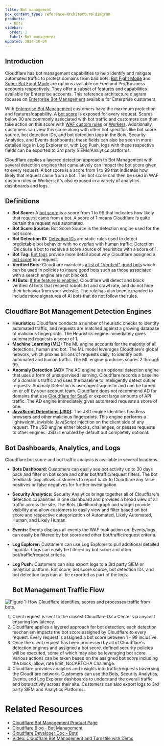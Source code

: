 ```yaml
---
title: Bot management
pcx_content_type: reference-architecture-diagram
products:
  - Bots
sidebar:
  order: 1
  label: Bot management
updated: 2024-10-04
---
```


## Introduction

Cloudflare has bot management capabilities to help identify and mitigate automated traffic to protect domains from bad bots. [Bot Fight Mode](/bots/get-started/free/) and [Super Bot Fight Mode](/bots/get-started/biz-and-ent/) are options available on Free and Pro/Business accounts respectively. They offer a subset of features and capabilities available for Enterprise accounts. This reference architecture diagram focuses on [Enterprise Bot Management](/bots/get-started/bm-subscription/) available for Enterprise customers.

With [Enterprise Bot Management](/bots/get-started/bm-subscription/) customers have the maximum protection and features/capability. A [bot score](/bots/concepts/bot-score/) is exposed for every request. Scores below 30 are commonly associated with bot traffic and customers can then take action on this score with [WAF custom rules](/waf/custom-rules/) or [Workers](/workers/runtime-apis/request/#incomingrequestcfproperties). Additionally, customers can view this score along with other bot specifics like bot score source, bot detection IDs, and bot detection tags in the Bots, Security Analytics, and Events dashboards; these fields can also be seen in more detailed logs in Log Explorer or, with Log Push, logs with these respective fields can be exported to 3rd party SIEMs/Analytics platforms.

Cloudflare applies a layered detection approach to Bot Management with several detection engines that cumulatively can impact the bot score given to every request. A bot score is a score from 1 to 99 that indicates how likely that request came from a bot. This bot score can then be used in WAF custom rules or Workers; it's also exposed in a variety of analytics dashboards and logs.

## Definitions

- **Bot Score:** A [bot score](/bots/concepts/cloudflare-bot-tags/) is a score from 1 to 99 that indicates how likely that request came from a bot. A score of 1 means Cloudflare is quite certain the request was automated.
- **Bot Score Source:** Bot Score Source is the detection engine used for the bot score.
- **Bot Detection ID:** [Detection IDs](/bots/concepts/cloudflare-bot-tags/) are static rules used to detect predictable bot behavior with no overlap with human traffic. Detection IDs cause a bot to receive a score source of heuristics with a score of 1\.
- **Bot Tag:** [Bot tags](/bots/concepts/cloudflare-bot-tags/) provide more detail about why Cloudflare assigned a [bot score](/bots/concepts/bot-score/) to a request.
- **Verified Bots:** Cloudflare maintains [a list of "Verified" good bots](https://radar.cloudflare.com/traffic/verified-bots) which can be used in policies to insure good bots such as those associated with a search engine are not blocked.
- **AI Bots:** [If the feature is enabled](/bots/concepts/bot/), Cloudflare will detect and block verified AI bots that respect robots.txt and crawl rate, and do not hide their behavior from your website. The rule has also been expanded to include more signatures of AI bots that do not follow the rules.

## Cloudflare Bot Management Detection Engines

- **Heuristics:** Cloudflare conducts a number of heuristic checks to identify automated traffic, and requests are matched against a growing database of malicious fingerprints. The Heuristics engine immediately gives automated requests a score of 1\.
- **Machine Learning (ML):** The ML engine accounts for the majority of all detections, human and bot. The ML model leverages Cloudflare's global network, which proxies billions of requests daily, to identify both automated and human traffic. The ML engine produces scores 2 through 99.
- **Anomaly Detection (AD):** The AD engine is an optional detection engine that uses a form of unsupervised learning. Cloudflare records a baseline of a domain's traffic and uses the baseline to intelligently detect outlier requests. Anomaly Detection is user agent-agnostic and can be turned on or off by your account team. Cloudflare does not recommend AD for domains that use [Cloudflare for SaaS](/cloudflare-for-platforms/cloudflare-for-saas/security/certificate-management/) or expect large amounts of API traffic. The AD engine immediately gives automated requests a score of one.
- [**JavaScript Detections (JSD)**](/bots/reference/javascript-detections/)**:** The JSD engine identifies headless browsers and other malicious fingerprints. This engine performs a lightweight, invisible JavaScript injection on the client side of any request. The JSD engine either blocks, challenges, or passes requests to other engines. JSD is enabled by default but completely optional.

## Bot Dashboards, Analytics, and Logs

Cloudflare bot score and bot traffic analysis is available in several locations.

- **Bots Dashboard:**
  Customers can easily see bot activity up to 30 days back and filter on bot score and other bot/traffic/request filters. The bot feedback loop allows customers to report back to Cloudflare any false positives or false negatives for further investigation.
- **Security Analytics:**
  Security Analytics brings together all of Cloudflare's detection capabilities in one dashboard and provides a broad view of all traffic across the site. The Bots Likelihood graph and widget provide visibility and allow customers to easily view and filter based on bot score and respective categorization of Automated, Likely Automated, Human, and Likely Human.
- **Events:**
  Events displays all events the WAF took action on. Events/logs can easily be filtered by bot score and other bot/traffic/request criteria.
- **Log Explorer:**
  Customers can use Log Explorer to pull additional detailed log data. Logs can easily be filtered by bot score and other bot/traffic/request criteria.
- **Log Push:**
  Customers can also export logs to a 3rd party SIEM or analytics platform. Bot score, bot score source, bot detection IDs, and bot detection tags can all be exported as part of the logs.

  ## Bot Management Traffic Flow

![Figure 1: How Cloudflare identifies, scores and processes traffic from bots.](~/assets/images/reference-architecture/bot-management/bot-management-ra-diagram.svg "Figure 1: How Cloudflare identifies, scores and processes traffic from bots.")

1. Client request is sent to the closest Cloudflare Data Center via anycast ensuring low latency.
2. Cloudflare applies a layered approach for bot detection; each detection mechanism impacts the bot score assigned by Cloudflare to every request. Every request is assigned a bot score between 1 \- 99 inclusive.
3. Once the client request has been processed by all of Cloudflare's detection engines and assigned a bot score, defined security policies will be executed, some of which may also be leveraging bot score. Various actions can be taken based on the assigned bot score including the block, allow, rate limit, NoCAPTCHA Challenge.
4. Cloudflare provides analytics and insights into traffic/requests traversing the Cloudflare network. Customers can use the Bots, Security Analytics, Events, and Log Explorer dashboards to understand the overall traffic and bots activity across their site. Customers can also export logs to 3rd party SIEM and Analytics Platforms.

# Related Resources

- [Cloudflare Bot Management Product Page](https://www.cloudflare.com/application-services/products/bot-management/)
- [Cloudflare Blog \- Bot Management](https://blog.cloudflare.com/tag/bot-management/)
- [Cloudflare Developer Doc \- Bots](/bots/)
- [Video: Cloudflare Bot Management and Turnstile with Demo](https://youtu.be/6EnekTohO7I?si=tk8FUB0xtk1PxsJV)
